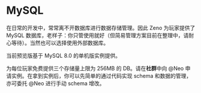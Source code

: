 
# MySQL

在日常的开发中，常常离不开数据库进行数据存储管理。因此 Zeno 为玩家提供了 MySQL 数据库，老样子：你只管使用就好（但简易管理方案目前在整理中，请耐心等待）。当然也可以选择使用外部数据库。

<Callout emoji="⚠️">
  当前预览版基于 MySQL 8.0 的单机版实例提供。
</Callout>

为每位玩家免费提供三个存储量上限为 256MB 的 DB。请在**社群**中向 @Neo 申请实例。在拿到实例后，你可以先简单的通过代码实现 schema 和数据的管理，亦可委托 @Neo 进行手动 schema 增改。